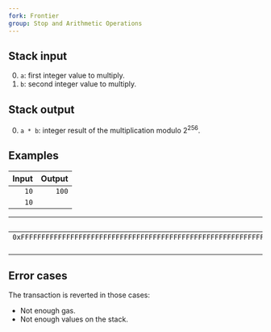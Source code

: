 ```yaml
---
fork: Frontier
group: Stop and Arithmetic Operations
---
```


## Stack input

0. `a`: first integer value to multiply.
1. `b`: second integer value to multiply.

## Stack output

0. `a * b`: integer result of the multiplication modulo 2<sup>256</sup>.

## Examples

| Input | Output |
|------:|-------:|
| `10` | `100` |
| `10` | |

| Input | Output |
|------:|-------:|
| `0xFFFFFFFFFFFFFFFFFFFFFFFFFFFFFFFFFFFFFFFFFFFFFFFFFFFFFFFFFFFFFFFF` | `0xFFFFFFFFFFFFFFFFFFFFFFFFFFFFFFFFFFFFFFFFFFFFFFFFFFFFFFFFFFFFFFFE` |
| | `2` | |

## Error cases

The transaction is reverted in those cases:
- Not enough gas.
- Not enough values on the stack.
